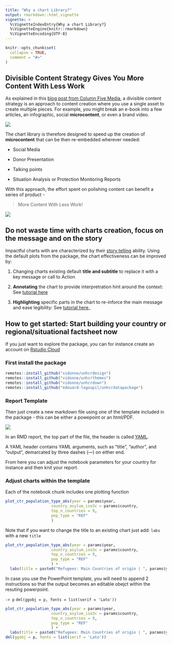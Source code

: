 ```yaml
---
title: "Why a chart Library?"
output: rmarkdown::html_vignette
vignette: >
  %\VignetteIndexEntry{Why a chart Library?}
  %\VignetteEngine{knitr::rmarkdown}
  %\VignetteEncoding{UTF-8}
---
```


```r
knitr::opts_chunk$set(
  collapse = TRUE,
  comment = "#>"
)
```






## Divisible Content Strategy Gives You More Content With Less Work

As explained in this [blog post from Column Five Media](https://www.columnfivemedia.com/divisible-content-strategy-gives-brand-less/), a divisible content strategy is an approach to content creation where you use a single asset to create multiple pieces. For example, you might break an e-book into a few articles, an infographic, social __microcontent__, or even a brand video. 

![](https://raw.githubusercontent.com/Edouard-Legoupil/unhcrdatapackage/master/docs/reference/figures/How-to-create-a-divisible-content-strategy.png)


The chart library is therefore designed to speed up the creation of __microcontent__ that can be then re-embedded wherever needed:

 * Social Media
 
 * Donor Presentation
 
 * Talking points
 
 * Situation Analysis or Protection Monitoring Reports
 
 
 
With this approach, the effort spent on polishing content can benefit a series of product -  

> More Content With Less Work!
 
![](https://raw.githubusercontent.com/Edouard-Legoupil/unhcrdatapackage/master/inst/microcontent.png)


 

## Do not waste time with charts creation, focus on the message and on the story

Impactful charts with are characterized by their [story telling](https://medium.economist.com/charting-new-territory-7f5afb293270) ability. Using the default plots from the package, the chart effectiveness can be improved by: 

 1.  Changing charts existing default __title and subtitle__ to replace it with a key message or call to Action  

 2.  __Annotating__ the chart to provide interpretration hint around the context: See [tutorial here](https://rstudio-conf-2022.github.io/ggplot2-graphic-design/materials/05_annotations.html#/annotations-with-annotate)
 
 3. __Highlighting__ specific parts in the chart to re-inforce the main message and ease legibility: See [tutorial here](https://rstudio-conf-2022.github.io/ggplot2-graphic-design/materials/05_annotations.html#/annotations-with-geom)_
 
 
## How to get started: Start building your country or regional/situational factsheet now 


If you just want to explore the package, you can for instance create an account on [Rstudio Cloud](https://posit.cloud)

### First install the package

```r
remotes::install_github("vidonne/unhcrdesign")
remotes::install_github("vidonne/unhcrthemes")
remotes::install_github("vidonne/unhcrdown")
remotes::install_github("edouard-legoupil/unhcrdatapackage")
```


### Report Template

Then just create a new markdown file using one of the template included in the package - this can be either a powepoint or an html/PDF.


![](https://raw.githubusercontent.com/Edouard-Legoupil/unhcrdatapackage/master/inst/template.png)

In an RMD report, the top part of the file, the header is called [YAML](https://zsmith27.github.io/rmarkdown_crash-course/lesson-4-yaml-headers.html).

A YAML header contains YAML arguments, such as “title”, “author”, and “output”, demarcated by three dashes (—) on either end.

From here you can adjust the notebook parameters for your country for instance and then knit your report.


### Adjust charts within the template

Each of the notebook chunk includes one plotting function 


```r
plot_ctr_population_type_abs(year = params$year,
                    country_asylum_iso3c = params$country,
                    top_n_countries = 9,
                    pop_type = "REF"
                    ) 
```


Note that if you want to change the title to an existing chart just add: `labs` with a new `title`

```r
plot_ctr_population_type_abs(year = params$year,
                    country_asylum_iso3c = params$country,
                    top_n_countries = 9,
                    pop_type = "REF"
                    ) +
  labs(title = paste0("Refugees: Main Countries of origin | ", params$year)) 
```


In case you use the PowerPoint template, you will need to append 2 instructions so that the output becomes an editable obejct within the resuting powerpoint.

 `-> p`
`dml(ggobj = p, fonts = list(serif = 'Lato'))`

```r
plot_ctr_population_type_abs(year = params$year,
                    country_asylum_iso3c = params$country,
                    top_n_countries = 9,
                    pop_type = "REF"
                    ) +
  labs(title = paste0("Refugees: Main Countries of origin | ", params$year)) -> p
dml(ggobj = p, fonts = list(serif = 'Lato'))
```
